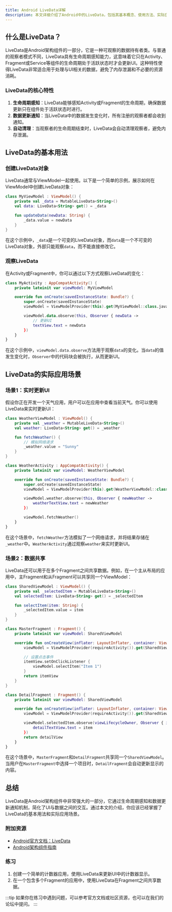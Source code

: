 ```yaml
---
title: Android LiveData详解
description: 本文详细介绍了Android中的LiveData，包括其基本概念、使用方法、实际应用场景以及相关代码示例。适合初学者快速掌握LiveData的核心知识。
---
```


## 什么是LiveData？

LiveData是Android架构组件的一部分，它是一种可观察的数据持有者类。与普通的观察者模式不同，LiveData具有生命周期感知能力，这意味着它只在Activity、Fragment或Service等组件的生命周期处于活跃状态时才会更新UI。这种特性使得LiveData非常适合用于处理与UI相关的数据，避免了内存泄漏和不必要的资源消耗。

### LiveData的核心特性

1. **生命周期感知**：LiveData能够感知Activity或Fragment的生命周期，确保数据更新只在组件处于活跃状态时进行。
2. **数据更新通知**：当LiveData中的数据发生变化时，所有注册的观察者都会收到通知。
3. **自动清理**：当观察者的生命周期结束时，LiveData会自动清理观察者，避免内存泄漏。

## LiveData的基本用法

### 创建LiveData对象

LiveData通常与ViewModel一起使用。以下是一个简单的示例，展示如何在ViewModel中创建LiveData对象：

```kotlin
class MyViewModel : ViewModel() {
    private val _data = MutableLiveData<String>()
    val data: LiveData<String> get() = _data

    fun updateData(newData: String) {
        _data.value = newData
    }
}
```

在这个示例中，`_data`是一个可变的LiveData对象，而`data`是一个不可变的LiveData对象，外部只能观察`data`，而不能直接修改它。

### 观察LiveData

在Activity或Fragment中，你可以通过以下方式观察LiveData的变化：

```kotlin
class MyActivity : AppCompatActivity() {
    private lateinit var viewModel: MyViewModel

    override fun onCreate(savedInstanceState: Bundle?) {
        super.onCreate(savedInstanceState)
        viewModel = ViewModelProvider(this).get(MyViewModel::class.java)

        viewModel.data.observe(this, Observer { newData ->
            // 更新UI
            textView.text = newData
        })
    }
}
```

在这个示例中，`viewModel.data.observe`方法用于观察`data`的变化。当`data`的值发生变化时，`Observer`中的代码块会被执行，从而更新UI。

## LiveData的实际应用场景

### 场景1：实时更新UI

假设你正在开发一个天气应用，用户可以在应用中查看当前天气。你可以使用LiveData来实时更新UI：

```kotlin
class WeatherViewModel : ViewModel() {
    private val _weather = MutableLiveData<String>()
    val weather: LiveData<String> get() = _weather

    fun fetchWeather() {
        // 模拟网络请求
        _weather.value = "Sunny"
    }
}

class WeatherActivity : AppCompatActivity() {
    private lateinit var viewModel: WeatherViewModel

    override fun onCreate(savedInstanceState: Bundle?) {
        super.onCreate(savedInstanceState)
        viewModel = ViewModelProvider(this).get(WeatherViewModel::class.java)

        viewModel.weather.observe(this, Observer { newWeather ->
            weatherTextView.text = newWeather
        })

        viewModel.fetchWeather()
    }
}
```

在这个场景中，`fetchWeather`方法模拟了一个网络请求，并将结果存储在`_weather`中。`WeatherActivity`通过观察`weather`来实时更新UI。

### 场景2：数据共享

LiveData还可以用于在多个Fragment之间共享数据。例如，在一个主从布局的应用中，主Fragment和从Fragment可以共享同一个ViewModel：

```kotlin
class SharedViewModel : ViewModel() {
    private val _selectedItem = MutableLiveData<String>()
    val selectedItem: LiveData<String> get() = _selectedItem

    fun selectItem(item: String) {
        _selectedItem.value = item
    }
}

class MasterFragment : Fragment() {
    private lateinit var viewModel: SharedViewModel

    override fun onCreateView(inflater: LayoutInflater, container: ViewGroup?, savedInstanceState: Bundle?): View? {
        viewModel = ViewModelProvider(requireActivity()).get(SharedViewModel::class.java)

        // 设置点击事件
        itemView.setOnClickListener {
            viewModel.selectItem("Item 1")
        }
        return itemView
    }
}

class DetailFragment : Fragment() {
    private lateinit var viewModel: SharedViewModel

    override fun onCreateView(inflater: LayoutInflater, container: ViewGroup?, savedInstanceState: Bundle?): View? {
        viewModel = ViewModelProvider(requireActivity()).get(SharedViewModel::class.java)

        viewModel.selectedItem.observe(viewLifecycleOwner, Observer { item ->
            detailTextView.text = item
        })
        return detailView
    }
}
```

在这个场景中，`MasterFragment`和`DetailFragment`共享同一个`SharedViewModel`。当用户在`MasterFragment`中选择一个项目时，`DetailFragment`会自动更新显示的内容。

## 总结

LiveData是Android架构组件中非常强大的一部分，它通过生命周期感知和数据更新通知机制，简化了UI与数据之间的交互。通过本文的介绍，你应该已经掌握了LiveData的基本用法和实际应用场景。

### 附加资源

- [Android官方文档：LiveData](https://developer.android.com/topic/libraries/architecture/livedata)
- [Android架构组件指南](https://developer.android.com/jetpack/guide)

### 练习

1. 创建一个简单的计数器应用，使用LiveData来更新UI中的计数器显示。
2. 在一个包含多个Fragment的应用中，使用LiveData在Fragment之间共享数据。

:::tip
如果你在练习中遇到问题，可以参考官方文档或社区资源，也可以在我们的论坛中提问。
:::